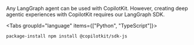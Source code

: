 
Any LangGraph agent can be used with CopilotKit. However, creating deep agentic 
experiences with CopilotKit requires our LangGraph SDK.

<Tabs groupId="language" items={["Python", "TypeScript"]}>
  <Tab value="Python">
    <div className="py-6">
      <InstallPythonSDKSnippet components={props.components} />
    </div>
  </Tab>
  <Tab value="TypeScript" className="py-6">
    <div className="py-6">
      ```package-install
      npm install @copilotkit/sdk-js
      ```
    </div>
  </Tab>
</Tabs>
